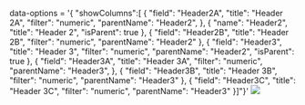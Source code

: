 


<Meta title="Grid/Column Level Configuration/Multi column headers" component={grid} />

 data-options = '{
"showColumns":[
      {
        "field": "Header2A",
        "title": "Header 2A",
        "filter": "numeric",
        "parentName": "Header2",
      },
      {
        "name": "Header2",
        "title": "Header 2",
        "isParent": true
      },
      {
        "field": "Header2B",
        "title": "Header 2B",
        "filter": "numeric",
        "parentName": "Header2"
      },
     {
        "field": "Header3",
        "title": "Header 3",
        "filter": "numeric",
        "parentName": "Header2",
        "isParent": true
      },
     {
        "field": "Header3A",
        "title": "Header 3A",
        "filter": "numeric",
        "parentName": "Header3",
      },
     {
        "field": "Header3B",
        "title": "Header 3B",
        "filter": "numeric",
        "parentName": "Header3"
      },
     {
        "field": "Header3C",
        "title": "Header 3C",
        "filter": "numeric",
        "parentName": "Header3"
      }]"}'
<img src={imgUrl} className="grid-img"/>
